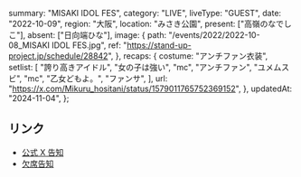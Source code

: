   summary: "MISAKI IDOL FES",
  category: "LIVE",
  liveType: "GUEST",
  date: "2022-10-09",
  region: "大阪",
  location: "みさき公園",
  present: ["高嶺のなでしこ"],
  absent: ["日向端ひな"],
  image: {
    path: "/events/2022/2022-10-08_MISAKI IDOL FES.jpg",
    ref: "https://stand-up-project.jp/schedule/28842",
  },
  recaps: {
    costume: "アンチファン衣装",
    setlist: [
      "誇り高きアイドル",
      "女の子は強い",
      "mc",
      "アンチファン",
      "ユメムスビ",
      "mc",
      "乙女どもよ。",
      "ファンサ",
    ],
    url: "https://x.com/Mikuru_hositani/status/1579011765752369152",
  },
  updatedAt: "2024-11-04",
};

## リンク

- [公式 X 告知](https://x.com/takanenofficial/status/1575804647167574017)
- [欠席告知](https://takanenonadeshiko.jp/?p=498)
